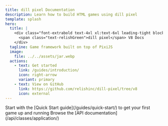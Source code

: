 ```yaml
---
title: dill pixel Documentation
description: Learn how to build HTML games using dill pixel
template: splash
hero:
  title: |
    <div class="font-extrabold text-4xl xl:text-6xl leading-tight block">
      <span class="text-relishGreen">dill pixel</span> V8 Docs
    </div>
  tagline: Game framework built on top of PixiJS
  image:
    file: ../../assets/jar.webp
  actions:
    - text: Get started
      link: /guides/introduction/
      icon: right-arrow
      variant: primary
    - text: View on GitHub
      link: https://github.com/relishinc/dill-pixel/tree/v8
      icon: external
---
```



<CardGrid>
  <Card title="Read the Guide" icon="open-book">
    Start with the [Quick Start guide](/guides/quick-start/) to get your first game up and running
  </Card>
  <Card title="Discover the API" icon="open-book">
    Browse the [API documentation](/api/classes/application/)
  </Card>
</CardGrid>
